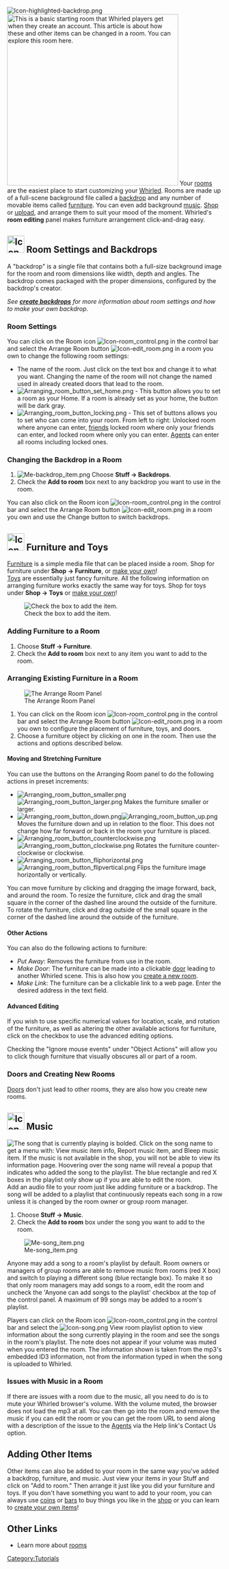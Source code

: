 [[Image:Icon-highlighted-backdrop.png|left]][[Image:Room-starter room parts.png|400px|thumb|right|This is a basic starting room that Whirled players get when they create an account. This article is about how these and other items can be changed in a room. You can explore this room [http://www.whirled.com/#world-s94816 here].]]
Your [[room]]s are the easiest place to start customizing your [[Whirled]].  Rooms are made up of a full-scene background file called a [[backdrop]] and any number of movable items called [[furniture]].  You can even add background [[music]].  [[Shop]] or [[upload]], and arrange them to suit your mood of the moment.  Whirled's '''room editing''' panel makes furniture arrangement click-and-drag easy.

== [[Image:Icon-backdrop.png|40px]] Room Settings and Backdrops ==
A "backdrop" is a single file that contains both a full-size background image for the room and room dimensions like width, depth and angles.  The backdrop comes packaged with the proper dimensions, configured by the backdrop's creator.

''See '''[[create backdrops]]''' for more information about room settings and how to make your own backdrop.''

=== Room Settings ===
You can click on the Room icon [[Image:Icon-room_control.png]] in the control bar and select the Arrange Room button [[Image:Icon-edit_room.png]] in a room you own to change the following room settings:
*The name of the room.  Just click on the text box and change it to what you want.  Changing the name of the room will not change the named used in already created doors that lead to the room.
*[[Image:Arranging_room_button_set_home.png]] - This button allows you to set a room as your Home.  If a room is already set as your home, the button will be dark gray.
*[[Image:Arranging_room_button_locking.png]] - This set of buttons allows you to set who can come into your room.  From left to right: Unlocked room where anyone can enter, [[friend]]s locked room where only your friends can enter, and locked room where only you can enter.  [[Agent]]s can enter all rooms including locked ones.

=== Changing the Backdrop in a Room ===
#[[Image:Me-backdrop item.png|right]] Choose '''Stuff &rarr; Backdrops'''.
#Check the '''Add to room''' box next to any backdrop you want to use in the room.

You can also click on the Room icon [[Image:Icon-room_control.png]] in the control bar and select the Arrange Room button [[Image:Icon-edit_room.png]] in a room you own and use the Change button to switch backdrops.
{{clearright}}

== [[Image:Icon-furniture.png|40px]] Furniture and Toys ==
[[Furniture]] is a simple media file that can be placed inside a room.  Shop for furniture under '''Shop &rarr; Furniture''', or [[create furniture|make your own]]!<br>

[[Toys]] are essentially just fancy furniture.  All the following information on arranging furniture works exactly the same way for toys.  Shop for toys under '''Shop -> Toys''' or [[create toys|make your own]]!

[[Image:Me-furniture item.png|frame|Check the box to add the item.]] 

=== Adding Furniture to a Room ===
#Choose '''Stuff &rarr; Furniture'''.
#Check the '''Add to room''' box next to any item you want to add to the room.

=== Arranging Existing Furniture in a Room ===
[[Image:Arranging room window.png|right|thumb|The Arrange Room Panel]]
#You can click on the Room icon [[Image:Icon-room_control.png]] in the control bar and select the Arrange Room button [[Image:Icon-edit_room.png]] in a room you own to configure the placement of furniture, toys, and doors.
#Choose a furniture object by clicking on one in the room. Then use the actions and options described below.

==== Moving and Stretching Furniture ====
You can use the buttons on the Arranging Room panel to do the following actions in preset increments:
*[[Image:Arranging_room_button_smaller.png]][[Image:Arranging_room_button_larger.png]] Makes the furniture smaller or larger.
*[[Image:Arranging_room_button_down.png]][[Image:Arranging_room_button_up.png]] Moves the furniture down and up in relation to the floor.  This does not change how far forward or back in the room your furniture is placed.
*[[Image:Arranging_room_button_counterclockwise.png]][[Image:Arranging_room_button_clockwise.png]] Rotates the furniture counter-clockwise or clockwise.
*[[Image:Arranging_room_button_fliphorizontal.png]][[Image:Arranging_room_button_flipvertical.png]] Flips the furniture image horizontally or vertically.

You can move furniture by clicking and dragging the image forward, back, and around the room.  To resize the furniture, click and drag the small square in the corner of the dashed line around the outside of the furniture.  To rotate the furniture, click and drag outside of the small square in the corner of the dashed line around the outside of the furniture.

==== Other Actions ====
You can also do the following actions to furniture:
*''Put Away'': Removes the furniture from use in the room.
*''Make Door'': The furniture can be made into a clickable [[door]] leading to another Whirled scene. This is also how you [[Room#Creating_a_New_Room|create a new room]].
*''Make Link'': The furniture can be a clickable link to a web page.  Enter the desired address in the text field.

==== Advanced Editing ====
If you wish to use specific numerical values for location, scale, and rotation of the furniture, as well as altering the other available actions for furniture, click on the checkbox to use the advanced editing options.

Checking the "Ignore mouse events" under "Object Actions" will allow you to click though furniture that visually obscures all or part of a room.

=== Doors and Creating New Rooms ===
{{main|Door}}

[[Door]]s don't just lead to other rooms, they are also how you create new rooms.

== [[Image:Icon-music.png|40px]] Music ==
[[Image:Room-Currently playing music.png|frame|The song that is currently playing is bolded. Click on the song name to get a menu with: View music item info, [[Report]] music item, and [[Bleep]] music item. If the music is not available in the shop, you will not be able to view its information page. Hoovering over the song name will reveal a popup that indicates who added the song to the playlist. The blue rectangle and red X boxes in the playlist only show up if you are able to edit the room.]]Add an audio file to your room just like adding furniture or a backdrop. The song will be added to a playlist that continuously repeats each song in a row unless it is changed by the room owner or group room manager.
#Choose '''Stuff &rarr; Music'''.
#Check the '''Add to room''' box under the song you want to add to the room.
[[Image:Me-song item.png|none]]

Anyone may add a song to a room's playlist by default.  Room owners or managers of group rooms are able to remove music from rooms (red X box) and switch to playing a different song (blue rectangle box).  To make it so that only room managers may add songs to a room, edit the room and uncheck the 'Anyone can add songs to the playlist' checkbox at the top of the control panel. A maximum of 99 songs may be added to a room's playlist. 

Players can click on the Room icon [[Image:Icon-room_control.png]] in the control bar and select the [[Image:Icon-song.png]] View room playlist option to view information about the song currently playing in the room and see the songs in the room's playlist.  The note does not appear if your volume was muted when you entered the room.  The information shown is taken from the mp3's embedded ID3 information, not from the information typed in when the song is uploaded to Whirled.

=== Issues with Music in a Room ===
If there are issues with a room due to the music, all you need to do is to mute your Whirled browser's volume.  With the volume muted, the browser does not load the mp3 at all.  You can then go into the room and remove the music if you can edit the room or you can get the room URL to send along with a description of the issue to the [[Agent]]s via the Help link's Contact Us option.

== Adding Other Items ==
Other items can also be added to your room in the same way you've added a backdrop, furniture, and music.  Just view your items in your Stuff and click on "Add to room." Then arrange it just like you did your furniture and toys. If you don't have something you want to add to your room, you can always use [[currency#Coins|coins]] or [[currency#Bars|bars]] to buy things you like in the [[shop]] or you can learn to [[Portal:Creators|create your own items]]!

== Other Links ==
*Learn more about [[room]]s

[[Category:Tutorials]]